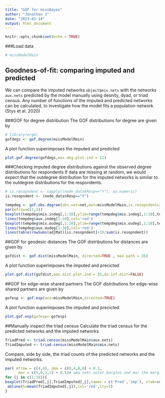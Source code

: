 ---
title: "GOF for missBayes"
author: "Jonathan J"
date: "2023-03-14"
output: html_document
---

```{r setup, include=FALSE}
knitr::opts_chunk$set(echo = TRUE)
```
###Load data
```{r loaddata}
# missModelMain
```
## Goodness-of-fit: comparing imputed and predicted
We can compare the imputed networks `object$mix.nets` with the networks `aux.nets` predicted by the model manually using desnity, dyad, or triad census. Any number of functions of the imputed and predicted networks can be calculated, to investigate how the model fits a population network (Stys et al. 2020)

###GOF for degree distribution
The GOF distributions for degree are given by
```{r gofdegs}
# library(ergm)
gofdegs <- gof.degree(missModelMain)
```

A plot function superimposes the imputed and predicted
```{r gofdegs2}

plot.gof.degree(gofdegs,max.deg.plot.ind = 11)
```

###Checking imputed degree distributions against the observed degree distributions for respondents
If data are missing at random, we would expect that the outdegree distribution for the imputed networks is similar to the outdegree distributions for the respondents.

```{r gofdegs3}

# is.resopndent <- sapply((node_data$Resp=="Y"), as.numeric)
is.resopndent <- (node_data$Resp=="Y")

tempdeg <- gof.obs.degree(obs.net=net,mat=missModelMain,is.resopndent=is.resopndent ,directed=TRUE)
par(mfrow=c(1,2))
boxplot(tempdeg$mix.indeg[,1:10],ylim=range(tempdeg$mix.indeg[,1:10],tempdeg$aux.indeg[1:10] ), main='indegree' ,names=c(0:9))
lines(tempdeg$aux.indeg[1:10],col='red')
boxplot(tempdeg$mix.oudeg[,1:10],ylim=range(tempdeg$mix.oudeg[,1:10],tempdeg$aux.oudegg[1:10] ) ,main='outdegree',names=c(0:9))
lines(tempdeg$aux.oudeg[1:10],col='red')
lines(table(rowSums(adjMat)[is.resopndent]+1)/sum(is.resopndent))
```


##GOF for geodesic distances
The GOF distributions for distances are given by
```{r gofgoedist}
gofdist <- gof.dist(missModelMain, directed=TRUE , max.path = 35)
```

A plot function superimposes the imputed and precicted
```{r gofgoedist2}
plot.gof.dist(gofdist,max.dist.plot.ind = 35,do.inf.dist=FALSE)
```

##GOF for edge-wise shared partners
The GOF distributions for edge-wise shared partners are given by
```{r gof.gwesp}
gofesp <- gof.esp(ans=missModelMain,directed=TRUE)
```
A plot function superimposes the imputed and precicted
```{r gof.gwesp.2}
plot.gof.esp(gofesp= gofesp)
```

##Manually inspect the triad census
Calculate the triad census for the predicted networks and the imputed networks
```{r triadcensus}
TriadPred <- triad.census(missModelMain$aux.nets)
TriadImputed <- triad.census(missModelMain$mix.nets)
```
Compare, side by side, the triad counts of the predicted networks and the imputed networks.
```{r triadcensus2}
par( mfrow = c(4,4), oma = c(0,4,0,0) + 0.1,
      mar = c(5,0,1,1) + 0.1)# oma sets outer margins and mar the margins
for (j in c(1:16)){
boxplot(TriadPred[,j],TriadImputed[,j],names = c('Pred','imp'), xlab=colnames(TriadPred)[j], yaxt='n' )
 abline(h=mean(TriadImputed[,j]),col='red',lty=3) 
}
```